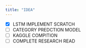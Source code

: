 ```yaml
---
title: "IDEA"
---
```




- [x] LSTM IMPLEMENT SCRATCH
- [ ] CATEGORY PREDCTION MODEL
- [ ] KAGGLE COMPITION
- [ ] COMPLETE RESEARCH READ



<!-- if w is name what is problem in neual netwoerk
bagging and boosting
svm
problem of vanishing garient
what if i use sigmoid inside function in nural netwiek
what if i use sigmoid in out layer

what is bias and variance
 -->
